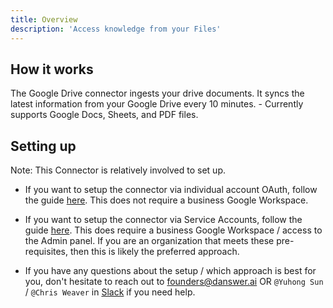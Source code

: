 ```yaml
---
title: Overview
description: 'Access knowledge from your Files'
---
```


## How it works
The Google Drive connector ingests your drive documents. It syncs the latest information from 
your Google Drive every 10 minutes.
    - Currently supports Google Docs, Sheets, and PDF files.

## Setting up
Note: This Connector is relatively involved to set up.

- If you want to setup the connector via individual account OAuth, follow the guide [here](/connectors/google_drive/oauth).
This does not require a business Google Workspace.

- If you want to setup the connector via Service Accounts, follow the guide [here](/connectors/google_drive/service_account).
This does require a business Google Workspace / access to the Admin panel. If you are an organization that meets 
these pre-requisites, then this is likely the preferred approach.

- If you have any questions about the setup / which approach is best for you, don't hesitate to reach out
to [founders@danswer.ai](mailto:founders@danswer.ai) OR `@Yuhong Sun` / `@Chris Weaver` in 
[Slack](https://join.slack.com/t/danswer/shared_invite/zt-1w76msxmd-HJHLe3KNFIAIzk_0dSOKaQ) if you need help.
